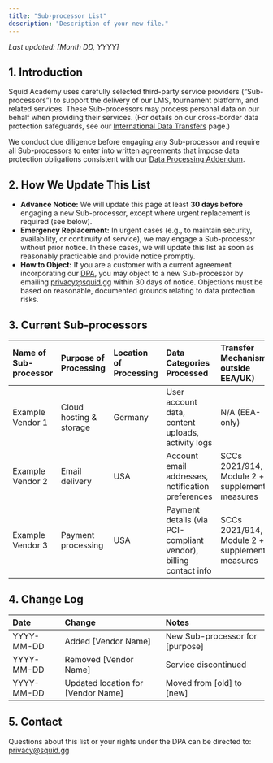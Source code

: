 ```yaml
---
title: "Sub-processor List"
description: "Description of your new file."
---
```


_Last updated: [Month DD, YYYY]_

## **1. Introduction**

Squid Academy uses carefully selected third-party service providers (“Sub-processors”) to support the delivery of our LMS, tournament platform, and related services. These Sub-processors may process personal data on our behalf when providing their services. (For details on our cross-border data protection safeguards, see our [<u>International Data Transfers</u>](https://docs.google.com/document/u/6/d/1CyjvkQlK117ZzibQoIzbA9fgCzVihPBzt1vNClSkgiw/edit) page.)

We conduct due diligence before engaging any Sub-processor and require all Sub-processors to enter into written agreements that impose data protection obligations consistent with our [<u>Data Processing Addendum</u>](https://docs.google.com/document/u/6/d/1IXgzc8vsrTkkPtnwghZ2pHGoR_ZyCeKdo2db0m7dNsw/edit).

## **2. How We Update This List**

- **Advance Notice:** We will update this page at least **30 days before** engaging a new Sub-processor, except where urgent replacement is required (see below).
- **Emergency Replacement:** In urgent cases (e.g., to maintain security, availability, or continuity of service), we may engage a Sub-processor without prior notice. In these cases, we will update this list as soon as reasonably practicable and provide notice promptly.
- **How to Object:** If you are a customer with a current agreement incorporating our [<u>DPA</u>](https://docs.google.com/document/u/6/d/1IXgzc8vsrTkkPtnwghZ2pHGoR_ZyCeKdo2db0m7dNsw/edit), you may object to a new Sub-processor by emailing [<u>privacy@squid.gg</u>](mailto:privacy@squid.gg) within 30 days of notice. Objections must be based on reasonable, documented grounds relating to data protection risks.

## **3. Current Sub-processors**

| **Name of Sub-processor** | **Purpose of Processing** | **Location of Processing** | **Data Categories Processed**                                    | **Transfer Mechanism (if outside EEA/UK)**        | **Link to Privacy Policy** |
| :------------------------ | :------------------------ | :------------------------- | :--------------------------------------------------------------- | :------------------------------------------------ | :------------------------- |
| Example Vendor 1          | Cloud hosting & storage   | Germany                    | User account data, content uploads, activity logs                | N/A (EEA-only)                                    | [link]                     |
| Example Vendor 2          | Email delivery            | USA                        | Account email addresses, notification preferences                | SCCs 2021/914, Module 2 \+ supplementary measures | [link]                     |
| Example Vendor 3          | Payment processing        | USA                        | Payment details (via PCI-compliant vendor), billing contact info | SCCs 2021/914, Module 2 \+ supplementary measures | [link]                     |

## **4. Change Log**

| **Date**   | **Change**                         | **Notes**                       |
| :--------- | :--------------------------------- | :------------------------------ |
| YYYY-MM-DD | Added [Vendor Name]                | New Sub-processor for [purpose] |
| YYYY-MM-DD | Removed [Vendor Name]              | Service discontinued            |
| YYYY-MM-DD | Updated location for [Vendor Name] | Moved from [old] to [new]       |

## **5. Contact**

Questions about this list or your rights under the DPA can be directed to: [<u>privacy@squid.gg</u>](mailto:privacy@squid.gg)